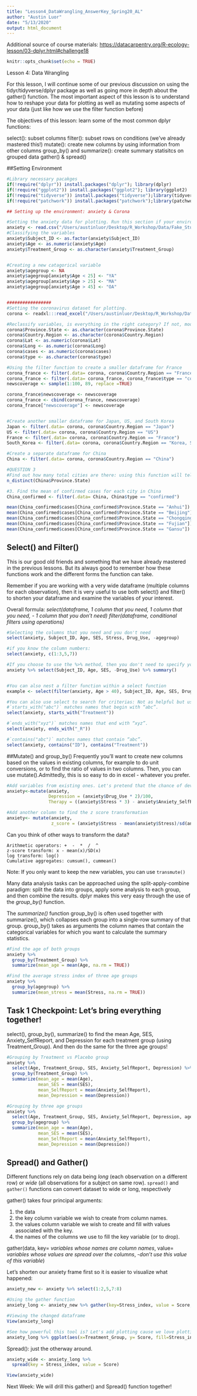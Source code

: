 ```yaml
---
title: "Lesson4_DataWrangling_AnswerKey_Spring20_AL"
author: "Austin Luor"
date: "5/13/2020"
output: html_document
---
```

Additional source of course materials: <https://datacarpentry.org/R-ecology-lesson/03-dplyr.html#challenge18>


```r
knitr::opts_chunk$set(echo = TRUE)
```

Lesson 4: Data Wrangling

For this lesson, I will continue some of our previous discussion on using the tidyr/tidyverse/dplyr package as well as going more in depth about the gather() function. The most important aspect of this lesson is to understand how to reshape your data for plotting as well as mutating some aspects of your data (just like how we use the filter function before)

The objectives of this lesson: learn some of the most common dplyr functions:

select(): subset columns
filter(): subset rows on conditions (we've already mastered this!)
mutate(): create new columns by using information from other columns
group_by() and summarize(): create summary statisitcs on grouped data
gather() & spread()

##Setting Environment 

```r
#Library necessary pacakges 
if(!require("dplyr")) install.packages("dplyr"); library(dplyr)
if(!require("ggplot2")) install.packages("ggplot2"); library(ggplot2)
if(!require("tidyverse")) install.packages("tidyverse");library(tidyverse)
if(!require("patchwork")) install.packages("patchwork");library(patchwork)

## Setting up the environment: anxiety & Corona

#Setting the anxiety data for plotting. Run this section if your environment is cleaned. 
anxiety <- read.csv("/Users/austinluor/Desktop/R_Workshop/Data/Fake_Study_Data.csv")
#Classifying the variables
anxiety$Subject_ID <- as.factor(anxiety$Subject_ID)
anxiety$Age <- as.numeric(anxiety$Age)
anxiety$Treatment_Group <- as.character(anxiety$Treatment_Group)


#Creating a new catagorical variable 
anxiety$agegroup <- NA
anxiety$agegroup[anxiety$Age < 25] <- "YA"
anxiety$agegroup[anxiety$Age > 25] <- "MA"
anxiety$agegroup[anxiety$Age > 45] <- "OA"


#################
#Setting the coronavirus dataset for plotting. 
corona <- readxl:::read_excel("/Users/austinluor/Desktop/R_Workshop/Data/coronavirus_dataset_shortened.xlsx", col_types = c("text", "text", "numeric","numeric", "date", "numeric", "text"))

#Reclassify variables, is everything in the right category? If not, modify it 
corona$Province.State <- as.character(corona$Province.State)
corona$Country.Region <- as.character(corona$Country.Region)
corona$Lat <- as.numeric(corona$Lat)
corona$Long <- as.numeric(corona$Long)
corona$cases <- as.numeric(corona$cases)
corona$type <- as.character(corona$type)

#Using the filter function to create a smaller dataframe for France
corona_france <- filter(.data= corona, corona$Country.Region == "France")
corona_france <- filter(.data= corona_france, corona_france$type == "confirmed")
newscoverage <- sample(1:100, 89, replace =TRUE)

corona_france$newscoverage <- newscoverage
corona_france <- cbind(corona_france, newscoverage)
corona_france["newscoverage"] <- newscoverage


#Create another smaller dataframe for Japan, US, and South Korea
Japan <- filter(.data= corona, corona$Country.Region == "Japan")
US <- filter(.data= corona, corona$Country.Region == "US")
France <- filter(.data= corona, corona$Country.Region == "France")
South_Korea <- filter(.data= corona, corona$Country.Region == "Korea, South")

#Create a separate dataframe for China
China <- filter(.data= corona, corona$Country.Region == "China")

#QUESTION 3
#Find out how many total cities are there: using this function will tell us how many distinct items are in the column. In this case, there are 5 unique cities in this dataframe
n_distinct(China$Province.State)

#3. Find the mean of confirmed cases for each city in China
China_confirmed <- filter(.data= China, China$type == "confirmed")

mean(China_confirmed$cases[China_confirmed$Province.State == "Anhui"])
mean(China_confirmed$cases[China_confirmed$Province.State == "Beijing"])
mean(China_confirmed$cases[China_confirmed$Province.State == "Chongqing"])
mean(China_confirmed$cases[China_confirmed$Province.State == "Fujian"])
mean(China_confirmed$cases[China_confirmed$Province.State == "Gansu"])

```


## Select() and Filter() 
This is our good old friends and something that we have already mastered in the previous lessons. But its always good to remember how these functions work and the different forms the function can take. 

Remember if you are working with a very wide dataframe (multiple columns for each observation), then it is very useful to use both select() and filter() to shorten your dataframe and examine the variables of your interest. 

Overall formula:
*select(dataframe, 1 column that you need, 1 column that you need, - 1 column that you don't need)*
*filter(dataframe, conditional filters using operations)*

```r
#Selecting the columns that you need and you don't need
select(anxiety, Subject_ID, Age, SES, Stress, Drug_Use, -agegroup)

#if you know the column numbers:
select(anxiety, c(1:3,5,7))

#If you choose to use the %>% method, then you don't need to specify your dataframe within the select function
anxiety %>% select(Subject_ID, Age, SES, -Drug_Use) %>% summary()


#You can also nest a filter function within a select function
example <- select(filter(anxiety, Age > 40), Subject_ID, Age, SES, Drug_Use, Stress)

#You can also use select to search for criterias: Not as helpful but useful when you have more columns with string information
#`starts_with("abc")` matches names that begin with “abc”.
select(anxiety, starts_with("Treatment"))

#`ends_with("xyz")` matches names that end with “xyz”.
select(anxiety, ends_with("_R"))

#`contains("abc")` matches names that contain “abc”.
select(anxiety, contains("ID"), contains("Treatment"))
```


##Mutate() and group_by()
Frequently you’ll want to create new columns based on the values in existing columns, for example to do unit conversions, or to find the ratio of values in two columns. Then, you can use mutate().Admittedly, this is so easy to do in excel - whatever you prefer.

```r
#Add variables from existing ones. Let's pretend that the chance of developing major depressive disorder is your two times your drug_use index. And your probability of seeking therapy is 3 times the stress index minus their self reported anxiety level.
anxiety<-mutate(anxiety,
                Depression = (anxiety$Drug_Use * 2)/100,
                Therapy = ((anxiety$Stress * 3) - anxiety$Anxiety_SelfReport)/100)

#Add another column to find the z score transformation 
anxiety<- mutate(anxiety,
                 z_score = (anxiety$Stress - mean(anxiety$Stress)/sd(anxiety$Stress)))

```

Can you think of other ways to transform the data? 

    Arithmetic operators: +  -  *  /  ^
    z-score transform: x - mean(x)/SD(x)
    log transform: log()
    Cumulative aggregates: cumsum(), cummean()

Note: If you only want to keep the new variables, you can use `transmute()`

Many data analysis tasks can be approached using the split-apply-combine paradigm: split the data into groups, apply some analysis to each group, and then combine the results. dplyr makes this very easy through the use of the *group_by()* function.

The *summarize()* function
group_by() is often used together with summarize(), which collapses each group into a single-row summary of that group. group_by() takes as arguments the column names that contain the categorical variables for which you want to calculate the summary statistics.

```r
#Find the age of both groups
anxiety %>%
  group_by(Treatment_Group) %>%
  summarize(mean_age = mean(Age, na.rm = TRUE))

#Find the average stress index of three age groups
anxiety %>%
  group_by(agegroup) %>%
  summarize(mean_stress = mean(Stress, na.rm = TRUE))

```


## Task 1 Checkpoint: Let's bring everything together! 
select(), group_by(), summarize() to find the mean Age, SES, Anxiety_SelfReport, and Depression for each treatment group (using Treatment_Group). And then do the same for the three age groups!
```r
#Grouping by Treatment vs Placebo group
anxiety %>%
  select(Age, Treatment_Group, SES, Anxiety_SelfReport, Depression) %>%
  group_by(Treatment_Group) %>%
  summarize(mean_age = mean(Age),
            mean_SES = mean(SES),
            mean_SelfReport = mean(Anxiety_SelfReport),
            mean_Depression = mean(Depression))

#Grouping by three age groups
anxiety %>%
  select(Age, Treatment_Group, SES, Anxiety_SelfReport, Depression, agegroup) %>%
  group_by(agegroup) %>%
  summarize(mean_age = mean(Age),
            mean_SES = mean(SES),
            mean_SelfReport = mean(Anxiety_SelfReport),
            mean_Depression = mean(Depression))

```



## Spread() and Gather()
Different functions rely on data being *long* (each observation on a different row) or *wide* (all observations for a subject on same row). `spread()` and `gather()` functions can convert dataset to wide or long, respectively

gather() takes four principal arguments:

1. the data
2. the key column variable we wish to create from column names.
3. the values column variable we wish to create and fill with values associated with the key.
4. the names of the columns we use to fill the key variable (or to drop).

gather(data, key= *variables whose names are column names*, value= *variables whose values are spread over the columns*, -*don't use this value of this variable*)

Let's shorten our anxiety frame first so it is easier to visualize what happened: 
```r
anxiety_new <- anxiety %>% select(1:2,5,7:8)

#Using the gather function
anxiety_long <- anxiety_new %>% gather(key=Stress_index, value = Score, -Subject_ID, -Treatment_Group)

#Viewing the changed dataframe
View(anxiety_long)

#See how powerful this tool is? Let's add plotting cause we love plotting
anxiety_long %>% ggplot(aes(x=Treatment_Group, y= Score, fill=Stress_index)) + geom_boxplot() + theme_classic() + scale_fill_brewer()

```

Spread(): just the otherway around.
```r
anxiety_wide <- anxiety_long %>%
  spread(key = Stress_index, value = Score)

View(anxiety_wide)
```

Next Week: We will drill this gather() and Spread() function together! 

